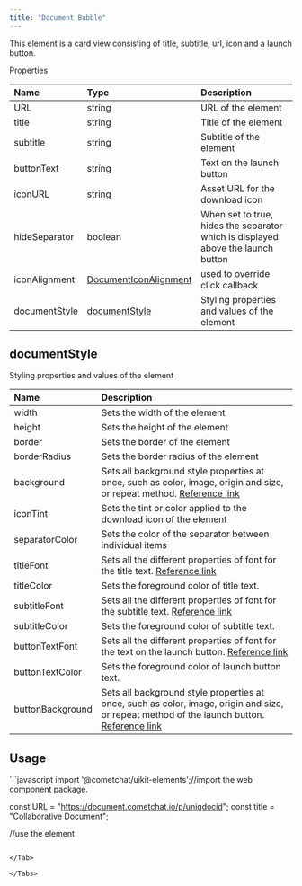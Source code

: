```yaml
---
title: "Document Bubble"
---
```


This element is a card view consisting of title, subtitle, url, icon and a launch button.

Properties

| Name          | Type                                                              | Description                                                                      |
| :------------- | :----------------------------------------------------------------- | :-------------------------------------------------------------------------------- |
| URL           | string                                                            | URL of the element                                                               |
| title         | string                                                            | Title of the element                                                             |
| subtitle      | string                                                            | Subtitle of the element                                                          |
| buttonText    | string                                                            | Text on the launch button                                                        |
| iconURL       | string                                                            | Asset URL for the download icon                                                  |
| hideSeparator | boolean                                                           | When set to true, hides the separator which is displayed above the launch button |
| iconAlignment | [DocumentIconAlignment](/web-shared/documenticonalignment)   | used to override click callback                                                  |
| documentStyle | [documentStyle](/web-elements/document-bubble#documentstyle) | Styling properties and values of the element                                     |

## documentStyle

Styling properties and values of the element

| Name             | Description                                                                                                                                                                                               |
| :---------------- | :--------------------------------------------------------------------------------------------------------------------------------------------------------------------------------------------------------- |
| width            | Sets the width of the element                                                                                                                                                                             |
| height           | Sets the height of the element                                                                                                                                                                            |
| border           | Sets the border of the element                                                                                                                                                                            |
| borderRadius     | Sets the border radius of the element                                                                                                                                                                     |
| background       | Sets all background style properties at once, such as color, image, origin and size, or repeat method. [Reference link](https://developer.mozilla.org/en-US/docs/Web/CSS/background)                      |
| iconTint         | Sets the tint or color applied to the download icon of the element                                                                                                                                        |
| separatorColor   | Sets the color of the separator between individual items                                                                                                                                                  |
| titleFont        | Sets all the different properties of font for the title text. [Reference link](https://developer.mozilla.org/en-US/docs/Web/CSS/font)                                                                     |
| titleColor       | Sets the foreground color of title text.                                                                                                                                                                  |
| subtitleFont     | Sets all the different properties of font for the subtitle text. [Reference link](https://developer.mozilla.org/en-US/docs/Web/CSS/font)                                                                  |
| subtitleColor    | Sets the foreground color of subtitle text.                                                                                                                                                               |
| buttonTextFont   | Sets all the different properties of font for the text on the launch button. [Reference link](https://developer.mozilla.org/en-US/docs/Web/CSS/font)                                                      |
| buttonTextColor  | Sets the foreground color of launch button text.                                                                                                                                                          |
| buttonBackground | Sets all background style properties at once, such as color, image, origin and size, or repeat method of the launch button. [Reference link](https://developer.mozilla.org/en-US/docs/Web/CSS/background) |

## Usage

<Tabs>
<Tab title="JavaScript">
```javascript
import '@cometchat/uikit-elements';//import the web component package.

const URL = "https://document.cometchat.io/p/uniqdocid";
const title = "Collaborative Document";

//use the element
<cometchat-document-bubble URL={url} title={title}></cometchat-document-bubble>
```

</Tab>

</Tabs>
